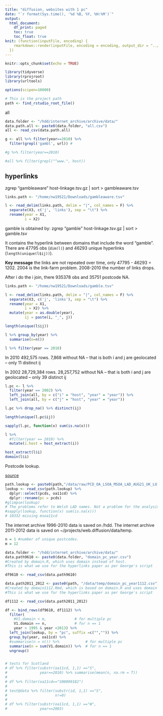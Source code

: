 ---
title: "diffusion, websites with 1 pc"
date: "`r format(Sys.time(), '%d %B, %Y, %H:%M')`"
output: 
  html_document:
    df_print: paged
    toc: true
    toc_float: true
knit: (function(inputFile, encoding) {
    rmarkdown::render(inputFile, encoding = encoding, output_dir = "../output")
  })
---

```{r setup, include=FALSE}
knitr::opts_chunk$set(echo = TRUE)

library(tidyverse)
library(rprojroot)
library(urltools)

options(scipen=10000)

# This is the project path
path <- find_rstudio_root_file()
```

all

```{r}
data.folder <- "/hdd/internet_archive/archive/data/"
data.path.all <- paste0(data.folder, "all.csv")
all <- read_csv(data.path.all)

g <- all %>% filter(year==2010) %>% 
  filter(grepl('gambl', url)) #

#g %>% filter(year==2010)

#all %>% filter(grepl("^www.", host))
```
## hyperlinks

zgrep "gambleaware" host-linkage.tsv.gz | sort > gambleaware.tsv

```{r}
links.path <- "/home/nw19521/Downloads/gambleaware.tsv"

l <- read_delim(links.path, delim = "|", col_names = F) %>% 
  separate(X3, c('j', 'links'), sep = "\t") %>% 
  rename(year = X1,
         i = X2)
```
gamble is obtained by:
zgrep "gamble" host-linkage.tsv.gz | sort > gamble.tsv

It contains the hyperlink between domains that include the word "gamble".
There are 47795 obs (`dim(l)`) and 46293 unique hyperlinks (`length(unique(l$ij))`).

**Key message** the links are not repeated over time, only 47795 - 46293 = 1202.
2004 is the link-farm problem. 2008-2010 the number of links drops.

After i do the i join, there 935378 obs and 35751 postcode NA.

```{r}
links.path <- "/home/nw19521/Downloads/gamble.tsv"

l <- read_delim(links.path, delim = "|", col_names = F) %>% 
  separate(X3, c('j', 'links'), sep = "\t") %>% 
  rename(year = X1,
         i = X2) %>% 
  mutate(year = as.double(year),
         ij = paste(i, "_", j))

length(unique(l$ij))

l %>% group_by(year) %>% 
  summarise(n=n())

l %>% filter(year == 2010)

```

In 2010 492,575 rows. 7,868 without NA -- that is both i and j are geolocated --
only 11 distinct ij

In 2002 28,729,384 rows.  28,257,752 without NA -- that is both i and j are geolocated --
only 39 distinct ij


```{r}
l.pc <- l %>% 
  filter(year == 2002) %>% 
  left_join(all, by = c("i" = "host", "year" = "year")) %>% 
  left_join(all, by = c("j" = "host", "year" = "year"))
```

```{r}
l.pc %>% drop_na() %>% distinct(ij)
```

```{r}
length(unique(l.pc$ij))
```

```{r}
sapply(l.pc, function(x) sum(is.na(x)))
```

```{r}
l %>% 
  #filter(year == 2010) %>% 
  mutate(i.host = host_extract(i))

host_extract(l$i)
domain(l$i)
```





Postcode lookup.

[source](https://geoportal.statistics.gov.uk/datasets/postcode-to-output-area-to-lower-layer-super-output-area-to-middle-layer-super-output-area-to-local-authority-district-august-2021-lookup-in-the-uk/about)

```{r}
path.lookup <- paste0(path,"/data/raw/PCD_OA_LSOA_MSOA_LAD_AUG21_UK_LU.csv")
lookup <- read_csv(path.lookup) %>% 
  dplyr::select(pcds, oa11cd) %>% 
  dplyr::rename(pc = pcds)
#glimpse(lookup)
# The problems refer to Welsh LAD names. Not a problem for the analysis.
#sapply(lookup, function(x) sum(is.na(x)))
# 10332 missing msoa11cd
```

The internet archive $1996$-$2010$ data is saved on /hdd.
The internet archive $2011$-$2012$ data is saved on ~/projects/web.diffusion/data/temp.

```{r}
n = 1 #number of unique postcodes. 
m = 12

data.folder <- "/hdd/internet_archive/archive/data/"
data.path9610 <- paste0(data.folder, "domain_pc_year.csv")
#Created by domain.R, which uses domain instead of host.
#This is what we use for the hyperlinks paper as per George's script

df9610 <- read_csv(data.path9610) 

data.path2011_2012 <- paste0(path, "/data/temp/domain_pc_year1112.csv")
#Created by domain1112.Rmd, which is based on domain.R and uses domain instead of host.
#This is what we use for the hyperlinks paper as per George's script

df1112 <- read_csv(data.path2011_2012)

df <- bind_rows(df9610, df1112) %>% 
  filter(
    #V1.domain < m,             # for multiple pc
    V1.domain == n,             # for n == 1
    year > 1995 & year <2013) %>%   
  left_join(lookup, by = "pc", suffix =c("","")) %>% 
  group_by(year, oa11cd) %>%
  #summarise(n = n()) %>%            # for multiple pc  
  summarise(n = sum(V1.domain)) %>%  # for n == 1 
  ungroup()


# tests for Scotland
# df %>% filter(substr(oa11cd, 1,1) =="S",
#               year==2010) %>% summarise(mean(n, na.rm = T))
# 
# df %>% filter(oa11cd=="S00090182")
# 
# test@data %>% filter(substr(id, 1,1) =="S",
#                      n!=0)
# 
# df %>% filter(substr(oa11cd, 1,1) =="W",
#               year==2003)
```